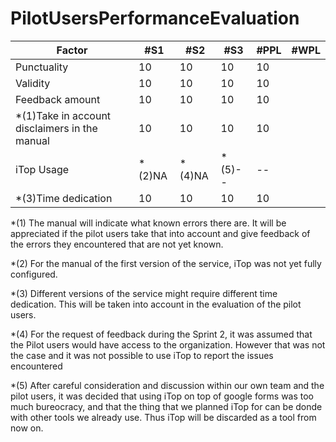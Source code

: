 # PilotUsersPerformanceEvaluation

| Factor          | #S1 | #S2 | #S3 | #PPL | #WPL |
|-----------------|-----|-----|-----|------|------|
| Punctuality     | 10  | 10 | 10 | 10 |      |
| Validity        | 10  | 10 | 10 | 10 |      |
| Feedback amount | 10  | 10 | 10 | 10 |      |
| *(1)Take in account disclaimers in the manual | 10 | 10 | 10 | 10 |      |
| iTop Usage      | *(2)NA | *(4)NA | *(5)-- | -- |      |
| *(3)Time dedication | 10 | 10 | 10 | 10 |      |


*(1) The manual will indicate what known errors there are. It will be appreciated if the pilot users take that into account and give feedback of the errors they encountered that are not yet known.

*(2) For the manual of the first version of the service, iTop was not yet fully configured.

*(3) Different versions of the service might require different time dedication. This will be taken into account in the evaluation of the pilot users.

*(4) For the request of feedback during the Sprint 2, it was assumed that the Pilot users would have access to the organization. However that was not the case and it was not possible to use iTop to report the issues encountered

*(5) After careful consideration and discussion within our own team and the pilot users, it was decided that using iTop on top of google forms was too much bureocracy, and that the thing that we planned iTop for can be donde with other tools we already use. Thus iTop will be discarded as a tool from now on.

